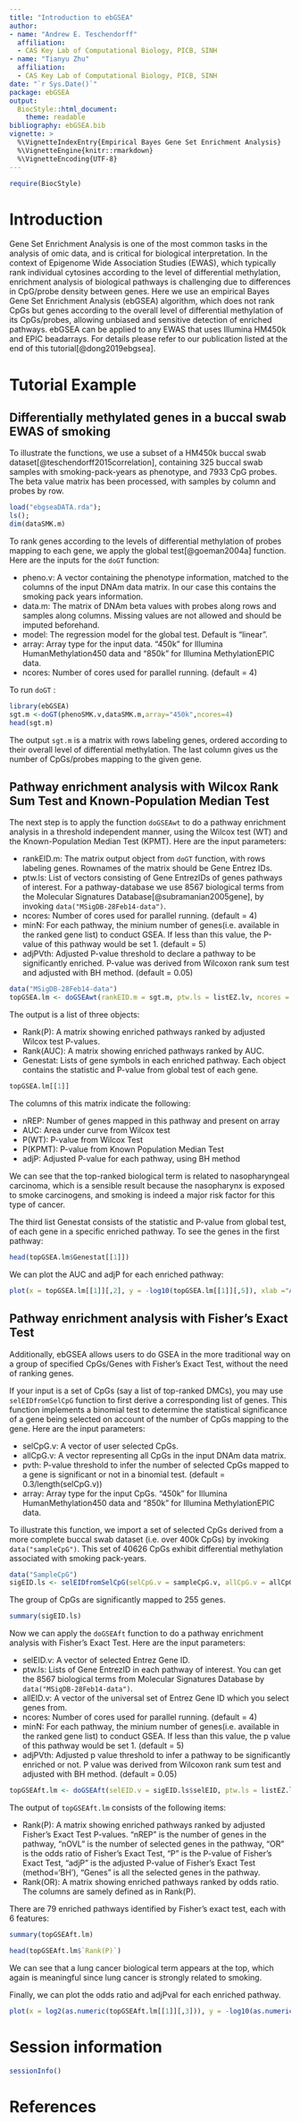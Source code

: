 ```yaml
---
title: "Introduction to ebGSEA"
author:
- name: "Andrew E. Teschendorff"
  affiliation: 
  - CAS Key Lab of Computational Biology, PICB, SINH
- name: "Tianyu Zhu"
  affiliation:
  - CAS Key Lab of Computational Biology, PICB, SINH
date: "`r Sys.Date()`"
package: ebGSEA
output:
  BiocStyle::html_document:
    theme: readable
bibliography: ebGSEA.bib
vignette: >
  %\VignetteIndexEntry{Empirical Bayes Gene Set Enrichment Analysis}
  %\VignetteEngine{knitr::rmarkdown}
  %\VignetteEncoding{UTF-8}
---
```

  
```r
require(BiocStyle)
```

# Introduction

Gene Set Enrichment Analysis is one of the most common tasks in the analysis of omic data, and is critical for biological interpretation. In the context of Epigenome Wide Association Studies (EWAS), which typically rank individual cytosines according to the level of differential methylation, enrichment analysis of biological pathways is challenging due to differences in CpG/probe density between genes. Here we use an empirical Bayes Gene Set Enrichment Analysis (ebGSEA) algorithm, which does not rank CpGs but genes according to the overall level of differential methylation of its CpGs/probes, allowing unbiased and sensitive detection of enriched pathways. ebGSEA can be applied to any EWAS that uses Illumina HM450k and EPIC beadarrays. For details please refer to our publication listed at the end of this tutorial[@dong2019ebgsea].

# Tutorial Example

## Differentially methylated genes in a buccal swab EWAS of smoking

To illustrate the functions, we use a subset of a HM450k buccal swab dataset[@teschendorff2015correlation], containing 325 buccal swab samples with smoking-pack-years as phenotype, and 7933 CpG probes. The beta value matrix has been processed, with samples by column and probes by row.

```r
load("ebgseaDATA.rda");
ls();
dim(dataSMK.m)
```

To rank genes according to the levels of differential methylation of probes mapping to each gene, we apply the global test[@goeman2004a] function. Here are the inputs for the `doGT` function:

* pheno.v: A vector containing the phenotype information, matched to the columns of the input DNAm data matrix. In our case this contains the smoking pack years information.
* data.m: The matrix of DNAm beta values with probes along rows and samples along columns. Missing values are not allowed and should be imputed beforehand.
* model: The regression model for the global test. Default is “linear”.
* array: Array type for the input data. “450k” for Illumina HumanMethylation450 data and “850k” for Illumina MethylationEPIC data.
* ncores: Number of cores used for parallel running. (default = 4)

To run `doGT` :
```r
library(ebGSEA)
sgt.m <-doGT(phenoSMK.v,dataSMK.m,array="450k",ncores=4)
head(sgt.m)
```

The output `sgt.m` is a matrix with rows labeling genes, ordered according to their overall level of differential methylation. The last column gives us the number of CpGs/probes mapping to the given gene.

## Pathway enrichment analysis with Wilcox Rank Sum Test and Known-Population Median Test

The next step is to apply the function `doGSEAwt` to do a pathway enrichment analysis in a threshold independent manner, using the Wilcox test (WT) and the Known-Population Median Test (KPMT). Here are the input parameters:

* rankEID.m: The matrix output object from `doGT` function, with rows labeling genes. Rownames of the matrix should be Gene Entrez IDs.
* ptw.ls: List of vectors consisting of Gene EntrezIDs of genes pathways of interest. For a pathway-database we use 8567 biological terms from the Molecular Signatures Database[@subramanian2005gene], by invoking `data("MSigDB-28Feb14-data")`.
* ncores: Number of cores used for parallel running. (default = 4)
* minN: For each pathway, the minium number of genes(i.e. available in the ranked gene list) to conduct GSEA. If less than this value, the P-value of this pathway would be set 1. (default = 5)
* adjPVth: Adjusted P-value threshold to declare a pathway to be significantly enriched. P-value was derived from Wilcoxon rank sum test and adjusted with BH method. (default = 0.05)

```r
data("MSigDB-28Feb14-data")
topGSEA.lm <- doGSEAwt(rankEID.m = sgt.m, ptw.ls = listEZ.lv, ncores = 4, minN = 5,adjPVth = 0.05)
```
The output is a list of three objects: 

* Rank(P): A matrix showing enriched pathways ranked by adjusted Wilcox test P-values.
* Rank(AUC): A matrix showing enriched pathways ranked by AUC.
* Genestat: Lists of gene symbols in each enriched pathway. Each object contains the statistic and P-value from global test of each gene.

```r
topGSEA.lm[[1]]
```

The columns of this matrix indicate the following:

* nREP: Number of genes mapped in this pathway and present on array
* AUC: Area under curve from Wilcox test
* P(WT): P-value from Wilcox Test
* P(KPMT): P-value from Known Population Median Test
* adjP: Adjusted P-value for each pathway, using BH method

We can see that the top-ranked biological term is related to nasopharyngeal carcinoma, which is a sensible result because the nasopharynx is exposed to smoke carcinogens, and smoking is indeed a major risk factor for this type of cancer.

The third list Genestat consists of the statistic and P-value from global test, of each gene in a specific enriched pathway. To see the genes in the first pathway:
```r
head(topGSEA.lm$Genestat[[1]])
```

We can plot the AUC and adjP for each enriched pathway:
```r
plot(x = topGSEA.lm[[1]][,2], y = -log10(topGSEA.lm[[1]][,5]), xlab ="AUC", ylab = "-log10(adjP)", main = "AUC and adjP for each enriched pathway", pch = 21, bg = "red");
```

## Pathway enrichment analysis with Fisher's Exact Test

Additionally, ebGSEA allows users to do GSEA in the more traditional way on a group of specified CpGs/Genes with Fisher's Exact Test, without the need of ranking genes.

If your input is a set of CpGs (say a list of top-ranked DMCs), you may use `selEIDfromSelCpG` function to first derive a corresponding list of genes. This function implements a binomial test to determine the statistical significance of a gene being selected on account of the number of CpGs mapping to the gene. Here are the input parameters:

* selCpG.v: A vector of user selected CpGs.
* allCpG.v: A vector representing all CpGs in the input DNAm data matrix.
* pvth: P-value threshold to infer the number of selected CpGs mapped to a gene is significant or not in a binomial test. (default = 0.3/length(selCpG.v))
* array: Array type for the input CpGs. "450k" for Illumina HumanMethylation450 data and "850k" for Illumina MethylationEPIC data.

To illustrate this function, we import a set of selected CpGs derived from a more complete buccal swab dataset (i.e. over 400k CpGs) by invoking `data("sampleCpG")`. This set of 40626 CpGs exhibit differential methylation associated with smoking pack-years.

```r
data("SampleCpG")
sigEID.ls <- selEIDfromSelCpG(selCpG.v = sampleCpG.v, allCpG.v = allCpG.v, array = "450k")
```

The group of CpGs are significantly mapped to 255 genes. 
```r
summary(sigEID.ls)
```

Now we can apply the `doGSEAft` function to do a pathway enrichment analysis with Fisher's Exact Test. Here are the input parameters:

* selEID.v: A vector of selected Entrez Gene ID.
* ptw.ls: Lists of Gene EntrezID in each pathway of interest. You can get the 8567 biological terms from Molecular Signatures Database by `data("MSigDB-28Feb14-data")`.
* allEID.v: A vector of the universal set of Entrez Gene ID which you select genes from.
* ncores: Number of cores used for parallel running. (default = 4)
* minN: For each pathway, the minium number of genes(i.e. available in the ranked gene list) to conduct GSEA. If less than this value, the p value of this pathway would be set 1. (default = 5)
* adjPVth: Adjusted p value threshold to infer a pathway to be significantly enriched or not. P value was derived from Wilcoxon rank sum test and adjusted with BH method. (default = 0.05)

```r
topGSEAft.lm <- doGSEAft(selEID.v = sigEID.ls$selEID, ptw.ls = listEZ.lv, allEID.v = names(mapEIDto450k.lv), ncores = 1, adjPVth = 0.05)
```
The output of `topGSEAft.lm` consists of the following items:

* Rank(P): A matrix showing enriched pathways ranked by adjusted Fisher's Exact Test P-values. "nREP" is the number of genes in the pathway, "nOVL" is the number of selected genes in the pathway, "OR" is the odds ratio of Fisher's Exact Test, "P" is the P-value of Fisher's Exact Test, "adjP" is the adjusted P-value of Fisher's Exact Test (method='BH'), "Genes" is all the selected genes in the pathway.
* Rank(OR): A matrix showing enriched pathways ranked by odds ratio. The columns are samely defined as in Rank(P).

There are 79 enriched pathways identified by Fisher's exact test, each with 6 features:
```r
summary(topGSEAft.lm)
```

```r
head(topGSEAft.lm$`Rank(P)`)
```
We can see that a lung cancer biological term appears at the top, which again is meaningful since lung cancer is strongly related to smoking.

Finally, we can plot the odds ratio and adjPval for each enriched pathway.
```r
plot(x = log2(as.numeric(topGSEAft.lm[[1]][,3])), y = -log10(as.numeric(topGSEAft.lm[[2]][,5])), xlab ="log2(OR)", ylab = "-log10(adjP)", main = "OR and adjP for each enriched pathway", pch = 21, bg = "red")
```


# Session information

```r
sessionInfo()
```

# References

